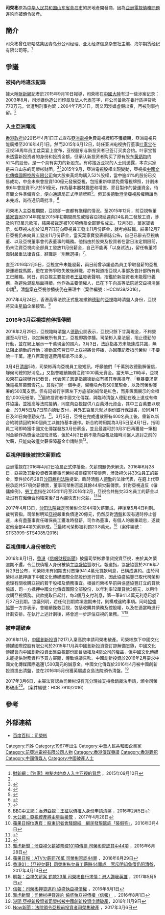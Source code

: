 {{Infobox Officeholder
| name        = 司荣彬 
| native_name =
| image       =
| imagesize   = 272px
| caption     =
| office        = <!-- 注释出：[[File:ATV_2016_2d.png|25px]] --> [[亞洲電視|亞洲電視]]主要投資者
| term_start    = 2016年2月6日
| term_end      = 2016年8月1日
| predecessor   = [[王征|王征]]
| successor     = [[協盛協豐|協盛協豐]]
| birth_date  = {{birth year and age|1967}}
| birth_place = {{PRC}}
| occupation  = 已破產
| networth    =
| spouse      = 
| children    =
| religion = 
| residence =
| alma_mater =
| website     = 
|signature     =
| footnotes   =
}}

'''司榮彬'''原為[[中华人民共和国|中华人民共和国]][[山东省|山东省]][[青岛市|青岛市]]的房地產開發商，因為[[亞洲電視欠薪及不獲續牌事件|亞洲電視債務問題]]違約而被頒令破產。

==簡介==
司荣彬曾任职哈慈集团青岛分公司经理、亚太经济信息杂志社主编、海尔期货经纪有限公司等。<ref name="si">[http://companies.caixin.com/2015-09-10/100848674.html 財新網：【独家】神秘内地商人入主亚视的背后] {{Wayback|url=http://companies.caixin.com/2015-09-10/100848674.html |date=20160421044613 }}，2015年09月10日</ref>

==爭議==
===被揭內地違法記錄===
據大陸[[財新網|財新網]]記者於2015年9月10日報導，司荣彬在[[中國大陸|中國大陸]]有过一些涉案记录：2003年8月，司涉嫌伪造公司印章及法人代表签字，将公司备款在银行质押贷款770万元，曾遭到刑事拘留；2004年7月31日，司又因涉嫌虚假出资，再被刑事拘留。<ref name="si" />

===入主亞洲電視===
{{See also|亞洲電視欠薪及不獲續牌事件}}
[[香港政府|香港政府]]於2015年4月1日正式宣布[[亞洲電視|亞洲電視]]免費電視牌照不獲續期，亞洲電視只能廣播至2016年4月1日。然而2015年6月12日，時任亚洲电视执行董事[[叶家宝|叶家宝]]在亚视58周年员工盆菜宴上宣布，亚视股东与新投资者已签订买卖合约。叶家宝暂未透露新投资者的身份和投资金额，但承认新投资者购买了原有股东[[黄炳均|黄炳均]]约52%的股份，是一个具有实力的新股东。有称接近亚视的人士则透露，本次买家是来自山东的司榮彬财团。<ref>{{cite web|url=http://finance.sina.com.cn/stock/hkstock/ggscyd/20150612/181422420670.shtml|title=香港亚视宣布卖盘成功 传山东财团入主|publisher=新浪|accessdate=2015-06-12|date=2015-06-12|archive-date=2015-06-15|archive-url=https://web.archive.org/web/20150615161208/http://finance.sina.com.cn/stock/hkstock/ggscyd/20150612/181422420670.shtml|dead-url=no}}</ref><ref>{{cite web|url=http://v.ifeng.com/news/society/201506/01c9d3e4-1900-48a9-b69f-4a6f252fda87.shtml|title=香港亚视高管证实有新投资者注资 已签合约|publisher=凤凰卫视|accessdate=2015-06-12|date=2015-06-12|archive-date=2015-06-14|archive-url=https://web.archive.org/web/20150614045524/http://v.ifeng.com/news/society/201506/01c9d3e4-1900-48a9-b69f-4a6f252fda87.shtml|dead-url=no}}</ref>2015年9月，亞洲電視股權出現變動，亞視指[[中國文化傳媒國際控股有限公司|中國文化傳媒國際控股有限公司]]向大股東黃炳均購入52%股權，當中逾41%的股份已交易成功，中金未來會投資100億元發展亞視，包括重新申請免費電視牌照，計劃未來6年會投資不少於51億元，作為基本器材變更和增置、節目製作的營運資金，待有關文件準備齊全，便向通訊局正式申請牌照<ref>{{cite news|title=亞視易主　四成一股權售予中金集團孫公司|url=http://hk.on.cc/hk/bkn/cnt/news/20150910/bkn-20150910113609490-0910_00822_001.html|accessdate=2015年9月11日|agency=東方日報|date=2015年9月10日|archive-date=2015年9月12日|archive-url=https://web.archive.org/web/20150912211641/http://hk.on.cc/hk/bkn/cnt/news/20150910/bkn-20150910113609490-0910_00822_001.html|dead-url=no}}</ref>。但其後德勤澄清亞視股權轉讓尚未完成，尚待通訊局批准。<ref>{{cite web|title=德勤：亞視轉股權未完成 需通訊局批准|url=http://nextplus.nextmedia.com/news/latest/20150913/261883|publisher=壹週刊|accessdate=2015-09-13|date=2015-09-13|archive-date=2015-09-25|archive-url=https://web.archive.org/web/20150925121115/http://nextplus.nextmedia.com/news/latest/20150913/261883|dead-url=no}}</ref>

司榮彬入主亞視期間，亞視卻一直都有拖糧的情況。至2015年12月，前亞視執董[[葉家寶|葉家寶]]因2014年尾至2015年初期間疏忽或縱容亞視延遲向24名員工發放工資，涉及約113萬元款項，結果被裁定被100項傳票全部罪名成立。12月3日，葉家寶表示，如亞視未能於12月7日前向亞視員工發出11月份薪金，就考慮辭職。結果12月7日亞視仍未向員工發出11月份薪金，當天葉家寶發表網誌公佈，自己已辭去亞視執董、以及亞視董事會代表董事的職務。他指由於股東及投資者在當日法定期限前，仍未注資亞視向全部員工發放11月份薪金，自己不能再「以身試法」，留任執董將面對嚴重法律責任，辭職是「別無選擇」<ref>{{Cite web |url=http://ipkapo.blogspot.hk/2015/12/blog-post_7.html |title=葉家寶博客：辭去執行董事職務 |accessdate=2016-07-26 |archive-date=2016-09-18 |archive-url=https://web.archive.org/web/20160918091757/http://ipkapo.blogspot.hk/2015/12/blog-post_7.html |dead-url=no }}</ref>。

直至2016年2月5日，亞視宣佈未能發薪，兩日前曾承諾過為員工爭取發薪的亞視營運總裁馬熙，更在宣佈爭取失敗後辭職，亦有報道指亞視人事部及會計部所有員工已離職。同日，前亞視主要投資者[[王征|王征]]發表聲明，指鑑於新投資者未能履行義務，為避免混亂局面持續，他作為主要債權人，已在下午向高等法院遞交亞視清盤申請<ref>[http://www.bbc.com/zhongwen/trad/china/2016/02/160205_hk_atv_administration BBC中文網：香港亞視：王征以債權人身份申請清盤] {{Wayback|url=http://www.bbc.com/zhongwen/trad/china/2016/02/160205_hk_atv_administration |date=20160915141937 }}，2016年2月5日</ref>。清盤案在亞視停播後仍在審理中（案件編號：HCCW39/2016）。

2017年4月24日，香港高等法院正式批准撤銷[[德勤|德勤]]的[[亞視|亞視]]臨時清盤人身份，亞視將交由[[星鉑|星鉑]]企業接管。<ref>[http://news.takungpao.com.hk/paper/q/2017/0426/3444520.html 大公網：﻿亞視資產將由星鉑接管] {{Wayback|url=http://news.takungpao.com.hk/paper/q/2017/0426/3444520.html |date=20170517155704 }}，2017年4月26日</ref>

===2016年3月亞視提前停播傳聞===
2016年2月29日，亞視臨時清盤人[[德勤|德勤]]公開表示，亞視只餘下廿萬現金，不夠營運至4月1日，決定解散所有員工，亞視即將停播。司榮彬入稟法庭，阻止德勤的行動，並在網上展示一千萬現金的照片。3月3日，法庭指各方未能達成共識，無法阻止德勤的行動；[[德勤|德勤]]宣佈翌日早上亞視將會停播，亦回覆記者指司榮彬「不要說一千萬，連八百萬營運費用都拿不出來」。

3月4日[[清晨|清晨]]5時，司榮彬再向亞視員工發短訊，呼籲他們「千萬別收德勤解僱信，靜候司總的好消息。」又指會繼續無償注資1000萬元資金。當天早上11時半，亞視股東在亞視舉行記者會，代表[[何子慧|何子慧]]更指摘德勤沒有盡其專業操守，「粗暴要求當晚電視屏幕飄雪花」。其後打開一個手提，聲稱喼內有500萬現金，以及司榮彬簽署的500萬支票。但有記者行李篋左下方底部的紙幣是紅色，而非篋面展示的金橙色1,000元紙幣。<ref>[https://www.facebook.com/hk.nextmedia/posts/10154166952537448 蘋果日報fb專頁：股東記者會騷銀紙　網民發現篋底「裝假狗」]，2016年3月4日</ref>最終投資者中國文化傳媒，與臨時清盤人德勤在晚上達成有條件協議，並獲高等法院接納，同意向亞視提供八百萬港元資金，其中三百萬要以現金，於3月5日及7日前向德勤支付，另外五百萬元就以兩份銀行保證書，於同月11日及31日向德勤支付。<ref>{{cite web|title=亞視將營運至四月一日免費電視牌照結束|url=http://www.881903.com/Page/ZH-TW/newsdetail.aspx?ItemId=858279&csid=261_341|work=[[商業電台|商業電台]]|accessdate=2016-03-05|date=2016-03-05|archive-date=2016-03-06|archive-url=https://web.archive.org/web/20160306101836/http://www.881903.com/Page/ZH-TW/newsdetail.aspx?csid=261_341&itemid=858279|dead-url=no}}</ref>。3月5日，亞視在完成遣散原有400名員工後，重新以新合約聘請回約160個員工以維持基本運作。新合約聘用期為3月5日至4月1日，指明員工可即時獲中國文化傳媒發放3月份薪金，並且最遲可於3月31日再獲發一筆相同金額作為獎金及加班津貼，但於4月2日前不能向亞視及臨時消盤人追討之前的欠薪，只能向破產欠薪保障基金申請賠償<ref>{{cite web|title=【用公帑埋單？】亞視重聘員工合約 魔鬼在細節 禁追1、2月欠薪未提勞保|url=http://hk.apple.nextmedia.com/enews/realtime/20160305/54833607|publisher=蘋果日報|accessdate=2016-03-05|date=2016-03-05|archive-date=2016-03-06|archive-url=https://web.archive.org/web/20160306101909/http://hk.apple.nextmedia.com/enews/realtime/20160305/54833607|dead-url=no}}</ref>。

===亞視停播後被控欠薪罪成===
亞洲電視在2016年4月2日凌晨正式停播後，欠薪問題仍未解決。2016年6月28日，亞視及其新投資者兼董事司榮彬被票控101項傳票，涉及拖欠共33位員工的薪金，案件於6月28日[[沙田裁判法院|沙田裁判法院]]提堂。臨時清盤人[[德勤|德勤]]的法律代表，在庭上代亞視承認共57項欠薪傳票，董事司榮彬否認其餘44項欠薪傳票。針對亞視違反《僱傭條例》，[[勞工處|勞工處]]指在2015年11月至2016年2月，亞視合共拖欠33名員工的薪金以及沒有在僱傭合約結束後7日內盡快支付欠薪。<ref>[https://hk.news.yahoo.com/%E6%B6%89%E4%BA%9E%E8%A6%96%E6%AC%A0%E8%96%AA%E8%A2%AB%E7%A5%A8%E6%8E%A7101%E9%A0%85%E5%82%B3%E7%A5%A8-%E5%8F%B8%E6%A6%AE%E5%BD%AC%E5%90%A6%E8%AA%8D%E5%85%B6%E4%B8%AD44%E9%A0%85-043119142.html 雅虎新聞：涉亞視欠薪被票控101項傳票 司榮彬否認其中44項] {{Wayback|url=https://hk.news.yahoo.com/%E6%B6%89%E4%BA%9E%E8%A6%96%E6%AC%A0%E8%96%AA%E8%A2%AB%E7%A5%A8%E6%8E%A7101%E9%A0%85%E5%82%B3%E7%A5%A8-%E5%8F%B8%E6%A6%AE%E5%BD%AC%E5%90%A6%E8%AA%8D%E5%85%B6%E4%B8%AD44%E9%A0%85-043119142.html |date=20160629153209 }}，2016年6月28日</ref><ref>[http://hk.apple.nextmedia.com/news/art/20160629/19674569 蘋果日報：ATV欠薪罰76萬 司榮彬否認44罪] {{Wayback|url=http://hk.apple.nextmedia.com/news/art/20160629/19674569 |date=20160817103857 }}，2016年6月29日</ref>

2017年4月13日，[[沙田法院|沙田法院]]裁定司榮彬全部44項欠薪罪成，押後至5月4日判刑。裁判官指，司榮彬明知[[亞視|亞視]]嚴重負債達20億元，仍然反對[[清盤|清盤]]和沒有適時停止營運，未有盡董事責任確保員工獲准時發薪，司作為董事，有個人的嚴重疏忽，遂裁定他全部44項欠薪罪成。<ref>[https://www.hk01.com/%E6%B8%AF%E8%81%9E/84198/-%E4%BA%9E%E8%A6%96%E6%AC%A0%E8%96%AA-%E5%8F%B8%E6%A6%AE%E5%BD%AC%E6%8B%96%E6%AC%A0%E5%93%A1%E5%B7%A5%E8%96%AA%E9%85%AC44%E7%BD%AA%E6%88%90-%E5%AE%98%E6%96%A5%E6%98%8E%E7%9F%A5%E8%B2%A0%E5%82%B5%E4%BB%8D%E9%98%BB%E6%B8%85%E7%9B%A4 香港01：【亞視欠薪】司榮彬拖欠員工薪酬44罪成　官斥明知負債仍阻清盤]，2017年4月13日</ref>最終司榮彬被判罰23.8萬元。<ref>[https://news.mingpao.com/pns/dailynews/web_tc/article/20170505/s00002/1493920791657 明報：亞視欠薪案 罰款23萬 司榮彬自行求情：港人讚我英雄] {{Wayback|url=https://news.mingpao.com/pns/dailynews/web_tc/article/20170505/s00002/1493920791657 |date=20180517153710 }}，2017年5月5日</ref>（案件編號：STS3999-STS4085/2016）

===亞視債權人身份被取代===
2016年8月1日，[[香港|香港]]《[[信報財經新聞|信報財經新聞]]》披露司榮彬靠借貸投資亞視，由於其欠債逾期不還，令亞視債權人身份被債主[[協盛協豐|協盛協豐]]取代。報道指，協盛協豐於2016年7月29日公布，司榮彬未有如期支付首筆941.4萬元貸款利息，已構成違約。由於司榮彬以抵押旗下中國文化傳媒國際全部股份進行貸款，因此協盛協豐已取代司榮彬處理有關收購亞視的若干股權及債務事宜。根據司榮彬早前與協盛協豐訂立的貸款協議，司一方抵押中國文化傳媒國際全部股份，以年利率12厘貸款3億元，以用作收購亞視債務。貸款提取日起計，每3個月支付利息，第一筆941.4萬元利息已於7月27日到期。協議列明，若任何到期款項逾期未付，則構成違約事項。同時[[協盛協豐|協盛協豐]]一方亦表示，會繼續挽救亞視，包括收購其債務及控股權，以及在適當時進行計劃安排。在執行上述計劃後，將會進一步評估亞視的業務。<ref>[http://www1.hkej.com/dailynews/finnews/article/1356123/%E5%8F%B8%E6%A6%AE%E5%BD%AC%E6%8A%BC%E8%B2%B8%E9%81%95%E7%B4%84++%E5%8D%94%E7%9B%9B%E5%9F%B7%E4%BA%9E%E8%A6%96%E5%82%B5%E6%AC%8A 信報：司榮彬押貸違約 協盛執亞視債權] {{Wayback|url=http://www1.hkej.com/dailynews/finnews/article/1356123/%E5%8F%B8%E6%A6%AE%E5%BD%AC%E6%8A%BC%E8%B2%B8%E9%81%95%E7%B4%84++%E5%8D%94%E7%9B%9B%E5%9F%B7%E4%BA%9E%E8%A6%96%E5%82%B5%E6%AC%8A |date=20160831235729 }}，2016年8月1日</ref><ref>[https://hk.news.yahoo.com/%E5%8F%B8%E6%A6%AE%E5%BD%AC%E6%8A%BC%E8%B2%B8%E9%81%95%E7%B4%84-%E5%8D%94%E7%9B%9B%E5%9F%B7%E4%BA%9E%E8%A6%96%E5%82%B5%E6%AC%8A-195800373.html 雅虎新聞：司榮彬押貸違約 協盛執亞視債權（信報）] {{Webarchive|url=https://archive.is/20160801151153/https://hk.news.yahoo.com/%E5%8F%B8%E6%A6%AE%E5%BD%AC%E6%8A%BC%E8%B2%B8%E9%81%95%E7%B4%84-%E5%8D%94%E7%9B%9B%E5%9F%B7%E4%BA%9E%E8%A6%96%E5%82%B5%E6%AC%8A-195800373.html |date=2016-08-01 }}，2016年8月1日</ref>

===被申請破產===
2016年11月，[[中國創新投資|中國創新投資]](1217)入稟高院申請司榮彬破產。司榮彬旗下中國文化傳媒國際控股有限公司於2015年11月與中國創新投資簽訂諒解備忘錄，中國文化傳媒會向中國創新投資出售亞視部份節目版權及4間公司的權益，但中國文化傳媒未能提供財務資料予買方審閱，導致協議告吹。中國創新投資於2016年2月要求中國文化傳媒國際退還1,500萬元的誠意金。中國文化傳媒於2016年4月被中國創新投資提出清盤，並在2016年5月份獲英屬處女島法院頒令清盤。<ref>[http://www.hk01.com/%E6%B8%AF%E8%81%9E/53337/ 港聞 亞視新投資者司榮彬被中國創新投資申請破產]，2016年11月9日</ref>

2017年3月6日，主審法官認為司榮彬沒有充分理據支持撤銷裁決申請，頒令司榮彬破產<ref>[http://news.now.com/home/local/player?newsId=213039 Now新聞：法院頒令亞視前投資者司榮彬破產] {{Wayback|url=http://news.now.com/home/local/player?newsId=213039 |date=20170312063630 }}，2017年3月6日</ref>。（案件編號：HCB 7910/2016）

==參考==
{{Reflist}}

==外部連結==
* [http://baike.baidu.com/item/%E5%8F%B8%E8%8D%A3%E5%BD%AC 百度百科：司榮彬]

[[Category:司姓|Category:司姓]]
[[Category:1967年出生|Category:1967年出生]]
[[Category:中華人民共和國企業家|Category:中華人民共和國企業家]]
[[Category:前亞洲電視有限公司人物|Category:前亞洲電視有限公司人物]]
[[Category:香港傳媒爭議|Category:香港傳媒爭議]]
[[Category:香港罪犯|Category:香港罪犯]]
[[Category:中國傳媒人|Category:中國傳媒人]]
[[Category:中國破產人士|Category:中國破產人士]]